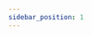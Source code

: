 ---
sidebar_position: 1
---


<SkillList>
  <div title="生信技能树" items={[
    { name: "测序原理NGS", progress: 5, description: "基本掌握" },
    { name: "R语言", progress: 5, description: "基本掌握" },
    { name: "Linux", progress: 30, description: "基本掌握" },
    { name: "Python", progress: 30, description: "基本掌握" },
  ]} />
</SkillList>